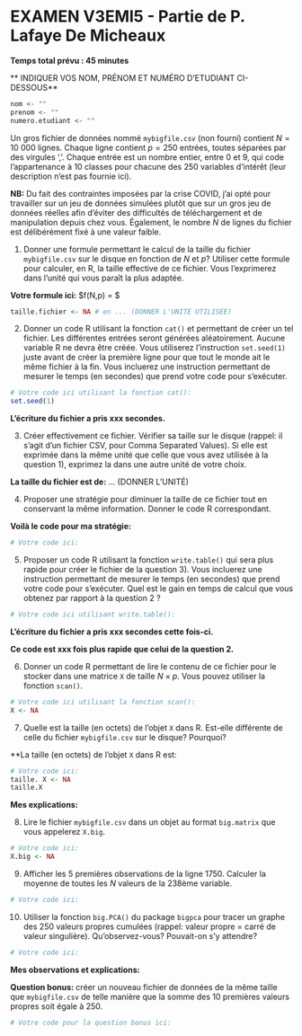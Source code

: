 # EXAMEN V3EMI5 - Partie de P. Lafaye De Micheaux

**Temps total prévu : 45 minutes**

** INDIQUER VOS NOM, PRÉNOM ET NUMÉRO D'ETUDIANT CI-DESSOUS**

```r
nom <- ""
prenom <- ""
numero.etudiant <- ""
```

Un gros fichier de données nommé `mybigfile.csv` (non fourni) contient $N=10~000$ lignes. Chaque ligne contient  $p=250$ entrées, toutes séparées par des virgules ','. Chaque entrée est un nombre entier, entre 0 et 9, qui code l'appartenance à 10 classes pour chacune des 250 variables d'intérêt (leur description n'est pas fournie ici).

**NB:** Du fait des contraintes imposées par la crise COVID, j'ai opté pour travailler sur un jeu de données simulées plutôt que sur un gros jeu de données réelles afin d'éviter des difficultés de téléchargement et de manipulation depuis chez vous. Également, le nombre $N$ de lignes du fichier est délibérément fixé à une valeur faible. 

1. Donner une formule permettant le calcul de la taille du fichier `mybigfile.csv` sur le disque en fonction de $N$ et $p$? Utiliser cette formule pour calculer, en R, la taille effective de ce fichier. Vous l'exprimerez dans l'unité qui vous paraît la plus adaptée.

**Votre formule ici:** $f(N,p) = $

```r
taille.fichier <- NA # en ... (DONNER L'UNITÉ UTILISÉE)
```


2. Donner un code R utilisant la fonction `cat()` et permettant de créer un tel fichier. Les différentes entrées seront générées aléatoirement. Aucune variable R ne devra être créée. Vous utiliserez l'instruction `set.seed(1)` juste avant de créer la première ligne pour que tout le monde ait le même fichier à la fin. Vous incluerez une instruction permettant de mesurer le temps (en secondes) que prend votre code pour s'exécuter.

```r
# Votre code ici utilisant la fonction cat():
set.seed(1)

```

**L'écriture du fichier a pris xxx secondes.**


3. Créer effectivement ce fichier. Vérifier sa taille sur le disque (rappel: il s'agit d'un fichier CSV, pour Comma Separated Values). Si elle est exprimée dans la même unité que celle que vous avez utilisée à la question 1), exprimez la dans une autre unité de votre choix.

**La taille du fichier est de:** ... (DONNER L'UNITÉ)

4. Proposer une stratégie pour diminuer la taille de ce fichier tout en conservant la même information. Donner le code R correspondant.

**Voilà le code pour ma stratégie:**

```r
# Votre code ici:

```


5. Proposer un code R utilisant la fonction `write.table()` qui sera plus rapide pour créer le fichier de la question 3). Vous incluerez une instruction permettant de mesurer le temps (en secondes) que prend votre code pour s'exécuter. Quel est le gain en temps de calcul que vous obtenez par rapport à la question 2 ?

```r
# Votre code ici utilisant write.table():

```

**L'écriture du fichier a pris xxx secondes cette fois-ci.**

**Ce code est xxx fois plus rapide que celui de la question 2.**

6. Donner un code R permettant de lire le contenu de ce fichier pour le stocker dans une matrice `X` de taille $N\times p$. Vous pouvez utiliser la fonction `scan()`.

```r
# Votre code ici utilisant la fonction scan():
X <- NA
```


7. Quelle est la taille (en octets) de l'objet `X` dans R. Est-elle différente de celle du fichier `mybigfile.csv` sur le disque? Pourquoi?

**La taille (en octets) de l'objet `X` dans R est:

```r
# Votre code ici:
taille. X <- NA
taille.X
```

**Mes explications:**

8. Lire le fichier `mybigfile.csv` dans un objet au format `big.matrix` que vous appelerez `X.big`.

```r
# Votre code ici:
X.big <- NA
```

9. Afficher les 5 premières observations de la ligne 1750. Calculer la moyenne de toutes les $N$ valeurs de la 238ème variable.

```r
# Votre code ici:

```


10. Utiliser la fonction `big.PCA()` du package `bigpca` pour tracer un graphe des 250 valeurs propres cumulées (rappel: valeur propre = carré de valeur singulière). Qu'observez-vous? Pouvait-on s'y attendre?

```r
# Votre code ici:

```

**Mes observations et explications:**

**Question bonus:** créer un nouveau fichier de données de la même taille que `mybigfile.csv` de telle manière que la somme des 10 premières valeurs propres soit égale à 250.


```r
# Votre code pour la question bonus ici:

```

